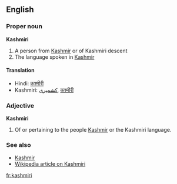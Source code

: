 ==English==
===Proper noun===
'''Kashmiri'''

# A person from [[Kashmir]] or of Kashmiri descent
# The language spoken in [[Kashmir]]

==== Translation ====
*Hindi: [[कश्मीरी]]
*Kashmiri: [[کشمیرى]], [[कश्मीरी]]

===Adjective===
'''Kashmiri'''

# Of or pertaining to the people [[Kashmir]] or the Kashmiri language.

===See also===
*[[Kashmir]]
*[[w:Kashmiri language|Wikipedia article on Kashmiri]]

[[fr:kashmiri]]